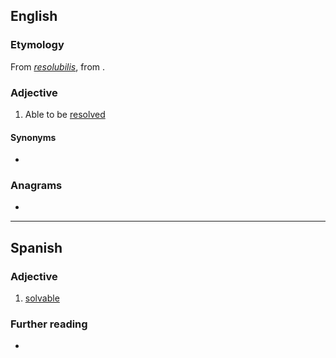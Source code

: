 {{also|résoluble}}
==English==

===Etymology===
From {{etyl|LL.|en}} ''[[resolubilis]]'', from {{etyl|la|en}} {{m|la|resolvō}}.

===Adjective===
{{en-adj}}

# Able to be [[resolved]]

====Synonyms====
* {{l|en|resolvable}}

===Anagrams===
* {{anagrams|en|a=beellorsu|rebellous}}

----

==Spanish==

===Adjective===
{{es-adj}}

# [[solvable]]

===Further reading===
* {{R:DRAE}}